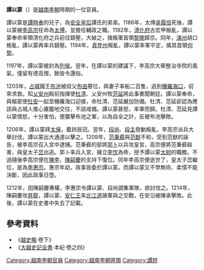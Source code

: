 {{no footnotes|time=2014-02-25T04:47:56+00:00}}
'''譚以蒙'''（{{vie|v=Đàm Dĩ Mông|hn=譚以蒙}}）是[[越南|越南]][[李朝_(越南)|李朝]]時期的一位官員。

譚以蒙是[[譚時奉|譚時奉]]的兒子，為[[安全皇后|安全皇后]]譚氏的弟弟。1186年，太傅[[吳履信|吳履信]]死後，譚以蒙被[[李高宗|李高宗]]任命為[[太傅|太傅]]，並擔任輔政之職。1192年，[[清化省|清化府]]古宏甲叛亂，譚以蒙奉命率領清化府之兵前往鎮壓，大破之，擒叛軍首領[[黎晚|黎晚]]歸京。同年，[[演州|演州]]胡口叛亂，譚以蒙再率兵鎮壓。1194年，[[真登州|真登州]]叛亂，譚以蒙率軍平定，擒其首領[[何黎|何黎]]。

1197年，譚以蒙被封為[[列侯|列侯]]。翌年，在譚以蒙的建議下，李高宗大舉整治寺院的風氣，僅留有德高僧，餘皆令還俗。

1203年，[[占城|占城]]國王[[布池|布池]]被叔父[[布由|布由]]篡位，與妻子率船二百隻，逃到[[機羅海口|機羅海口]]，前來求救。知[[乂安省|乂安州]]殿前指揮使[[杜清|杜清]]、乂安州牧[[范延|范延]]將此事奏聞朝廷。譚以蒙奉命，與樞密使[[杜安_(越南)|杜安]]一起至機羅海口迎接，命杜清、范延嚴加防備。杜清、范延卻認為應該與占城人推心置腹地交往，不該戒備。譚以蒙甚怒，率軍而歸。杜清、范延見譚以蒙憤怒，十分害怕，便襲擊布池之軍，以為自全之計，反被布池擊敗。

1206年，譚以蒙拜[[太保|太保]]，戴拱辰冠。翌年，[[段尚|段尚]]、[[段主|段主]]發動叛亂，李高宗派兵大舉討伐，譚以蒙出大通道以擊之。1209年，[[范秉彛|范秉彛]]與[[范猷|范猷]]不和，受到范猷的誣告，被李高宗召入宮中逮捕。范秉彛的部將[[郭卜|郭卜]]以兵攻皇宮，高宗便將范秉彛殺害，與皇太子[[李惠宗|旵]]出逃。郭卜率兵入宮，擁立[[李忱_(越南)|李忱]]為帝，授予譚以蒙[[太尉|太尉]]的職務。不過隨後李高宗便在[[陳李|陳李]]、[[陳嗣慶|陳嗣慶]]的支持下復位。同年李高宗便逝世了，皇太子旵繼位，是為[[李惠宗|李惠宗]]。惠宗年幼，政事皆委於譚以蒙。而譚以蒙又不學無術、柔懦不能決斷，因此政事日墮。

1212年，因陳嗣慶專權，李惠宗令譚以蒙、段尚調集軍隊，欲討伐之。1214年，陳嗣慶攻[[昇龍|昇龍]]，譚以蒙、[[安仁王|安仁王]]率[[北江省|北江道]]諸軍與之交戰，在安沿被陳承擊敗。此後，譚以蒙在史書中失去了記載。

==參考資料==
*《[[越史略|越史略]]·卷下》
*《[[大越史記全書|大越史記全書]]·本紀·卷之四》

[[Category:越南李朝官員|Category:越南李朝官員]]
[[Category:越南李朝將領|Category:越南李朝將領]]
[[Category:譚姓|Category:譚姓]]